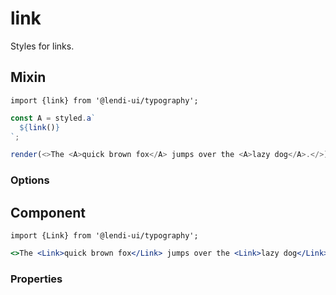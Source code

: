 
# link

Styles for links.

## Mixin

```
import {link} from '@lendi-ui/typography';
```

```js
const A = styled.a`
  ${link()}
`;

render(<>The <A>quick brown fox</A> jumps over the <A>lazy dog</A>.</>)
```

### Options

<PropTable>
  <PropTable.Entry name="size" type={'"lg" | "md" | "sm" | "xs"'} description="The link copy size"/>
  <PropTable.Entry name="color" type={'string'} description="The link copy color"/>
</PropTable>

## Component

```
import {Link} from '@lendi-ui/typography';
```

```jsx
<>The <Link>quick brown fox</Link> jumps over the <Link>lazy dog</Link>.</>
```

### Properties

<PropTable>
  <PropTable.Entry name="size" type={'"lg" | "md" | "sm" | "xs"'} description="The link copy size"/>
  <PropTable.Entry name="color" type={'string'} description="The link copy color"/>
  <PropTable.Entry name="m" type={'"xxxl" | "xxl" | "xl" | lg" | "md" | "sm" | "xs" | "xxs" | "xxxs" | "nil" | "auto"'} description="The margin"/>
  <PropTable.Entry name="mx" type={'"xxxl" | "xxl" | "xl" | lg" | "md" | "sm" | "xs" | "xxs" | "xxxs" | "nil" | "auto"'} description="The horizontal margin"/>
  <PropTable.Entry name="my" type={'"xxxl" | "xxl" | "xl" | lg" | "md" | "sm" | "xs" | "xxs" | "xxxs" | "nil" | "auto"'} description="The vertical margin"/>
  <PropTable.Entry name="mt" type={'"xxxl" | "xxl" | "xl" | lg" | "md" | "sm" | "xs" | "xxs" | "xxxs" | "nil" | "auto"'} description="The top margin"/>
  <PropTable.Entry name="mr" type={'"xxxl" | "xxl" | "xl" | lg" | "md" | "sm" | "xs" | "xxs" | "xxxs" | "nil" | "auto"'} description="The right margin"/>
  <PropTable.Entry name="mb" type={'"xxxl" | "xxl" | "xl" | lg" | "md" | "sm" | "xs" | "xxs" | "xxxs" | "nil" | "auto"'} description="The bottom margin"/>
  <PropTable.Entry name="ml" type={'"xxxl" | "xxl" | "xl" | lg" | "md" | "sm" | "xs" | "xxs" | "xxxs" | "nil" | "auto"'} description="The left margin"/>
</PropTable>
